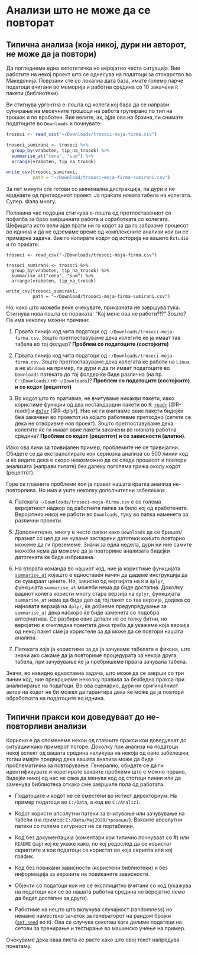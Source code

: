 # Анализи што не може да се повторат {#nogood}

## Типична анализа (која никој, дури ни авторот, не може да ја повтори) {#typical}

Да погледнеме една хипотетичка но веројатно честа ситуација. Вие работите на некој проект што се однесува на податоци за сточарство во Македонија. Поврзани сте со локална дата база, имате големо парче податоци вчитани во меморија и работна средина со 10 закачени `R` пакети (библиотеки). 

Ви стигнува ургентна е-пошта од колега кој бара да се направи сумирање на месечните трошоци на работа групирано по тип на трошок и по вработен. Вие велите, ах, ајде ова на брзина, ги снимате податоците во `Downloads` и почнувате:

```r
trosoci <- read_csv("~/Downloads/trosoci-moja-firma.csv")

trosoci_sumirani <- trosoci %>% 
  group_by(vraboten, tip_na_trosok) %>% 
  summarise_at("cena", "sum") %>% 
  arrange(vraboten, tip_na_trosok)

write_csv(trosoci_sumirani, 
          path = "~/Download/trosoci-moja-firma-sumirani.csv")
```

За пет минути сте готови со минимална дистракција, па дури и не мрднавте од претходниот проект. Ја праќате новата табела на колегата. Супер. Фала многу.

Половина час подоцна стигнува е-пошта од претпоставениот со пофалба за брзо завршената работа и соработката со колегата. Шефицата исто вели ајде прати ни го кодот за да го забрзаме процесот во иднина и да не одземаме време од комплексните анализи кои ви се примарна задача. Вие го копирате кодот од историја на вашето `Rstudio` и го праќате:

```
trosoci <- read_csv("~/Downloads/trosoci-moja-firma.csv")

trosoci_sumirani <- trosoci %>% 
  group_by(vraboten, tip_na_trosok) %>% 
  summarise_at("cena", "sum") %>% 
  arrange(vraboten, tip_na_trosok)

write_csv(trosoci_sumirani, 
          path = "~/Download/trosoci-moja-firma-sumirani.csv")
```

Но, како што можеби веќе очекувате, приказната не завршува тука. Стигнува нова пошта со пораката: "Кај мене ова не работи?!?“ Зошто? Па има неколку можни причини:

1. Првата линија код чита податоци од `~/Downloads/trosoci-moja-firma.csv`. Зошто претпоставуваме дека колегите ќе ја имаат таа табела во тој фолдер? **Проблем со податоците (состојките)**

2. Првата линија код чита податоци од `~/Downloads/trosoci-moja-firma.csv`. Зошто претпоставуваме дека колегата ќе работи на `Linux` а не `Windows` на пример, па дури и да ги имаат податоците во `Downloads` патеката до тој фолдер ќе биде различна (на пр. `C:\Downloads)` не `~/Downloads`)? **Проблем со податоците (состојките) и со кодот (рецептот)**

3. Во кодот што го пративме, не вчитуваме никакви пакети, иако користиме функции од два нестандардни пакети во `R`: [`readr`](https://www.rdocumentation.org/packages/readr/versions/1.3.1) [@R-readr] и [`dplyr`](https://www.rdocumentation.org/packages/dplyr/versions/0.7.8) [@R-dplyr]. Ние не ги вчитавме овие пакети бидејќи беа закачени во проектот на којшто работевме претходно (сетете се дека не отворивме нов проект). Зошто претпоставуваме дека колегите ќе ги имаат овие пакети закачени во нивната работна средина? **Проблем со кодот (рецептот) и со зависности (алатки)**. 

Иако ова личи за тривијален пример, проблемите не се тривијални. Обидете се да екстраполирате кон сериозна анализа со 500 линии код и ќе видите дека е скоро невозможно да се следи процесот и повтори анализата (направи питате) без далеку поголема грижа околу кодот (рецептот).

Горе се главните проблеми кои ја прават нашата кратка анализа не-повторлива. Но има и уште неколку дополнителни забелешки:

4. Патеката `~/Downloads/trosoci-moja-firma.csv` е со голема веројатност надвор од работната папка за било кој од вработените. Веројатнио никој не работи во `Downloads`, туку во папка наменета за различни проекти. 

5. Дополнително, многу е често папки како `Downloads` да се бришат/празнат со цел да не чуваме застарени датотеки коишто повторно можеме да ги преземеме. Значи за една недела, дури ни ние самите можеби нема да можеме да ја повториме анализата бидејќи датотеката ќе биде избришана.

6. На втората команда во нашиот код, ние ја користиме функцијата [`summarise_at`](https://www.rdocumentation.org/packages/dplyr/versions/0.7.8/topics/summarise_all) којашто е едноставен начин да дадеме инструкција да се сумираат цените. Но, зависно од верзијата на `R` и `dplyr`, функцијата `summarise_at` можеби нема да биде достапна. Доколку вашиот колега користи многу стара верзија на `dplyr`, функцијата `summarise_at` нема да биде дел од тој пакет со таа верзија, додека со најновата верзија на `dplyr`, ќе добиеме предупредување за `summarise_at` дека наскоро ќе биде заменета со подобра алтернатива. Се разбира овие детали не се толку битни, но веројатно е очигледна поентата дека треба да укажеме која верзија од некој пакет сме ја користеле за да може да се повтори нашата анализа. 

7. Патеката која ја користиме за да ја зачуваме табелата е фиксна, што значи ако сакаме да ја повториме процедурата за некоја друга табела, при зачувување ќе ја пребришеме првата зачувана табела. 

Значи, во навидно едноставна задача, што може да се заврши со три линии код, ние прекршивме неколку правила за безбедна пракса при анализирање на податоци. Во ова сценарио, дури ни оригиналниот автор на кодот не би можел да гарантира дека ќе може да ја повтори обработката на податоците во иднина.

## Типични пракси кои доведуваат до не-повторливи анализи {#indicators}

Корисно е да споменеме некои од главните пракси кои доведуваат до ситуации како примерот погоре. Доколку при анализа на податоци некој аспект од вашата средина наликува на некоја од овие забелешки, тогаш имајте предвид дека вашата анализа може да биде проблематична за повторување. Генерално, обидете се да ги идентификувате и корегирате ваквите проблеми што е можно порано, бидејќи никој од нас не сака да менува код од стотици линии или да заменува библиотека откако сме завршиле пола од работата.

- Податоците и кодот не се сместени во истиот директориум. На пример податоци во `C:/Data`, а код во `C:/Analizi`.

- Кодот користи апсолутни патеки за вчитување или зачувување на табели (на пример: `C:/Data/Мај2020/трошоци/`). Ваквите апсолутни патеки со голема сигурност не се портабилни.

- Код без документација (коментари кои типично почнуваат со #) или `README` фајл кој ќе укаже како, по кој редослед да се користат скриптите и кои податоци се користат во која скрипта или кој график.

- Код без повикани зависности (користени библиотеки) и без информација за верзиите на повиканите зависности.

- Објекти со податоци кои не се експлицитно вчитани со код (укажува на податоци кои се во нашата работна средина но веројатно _нема_ да бидат достапни за други).

- Работиме на нешто што вклучува случајност (randomness) но немаме наместено зачеток за генераторот на рандом бројки ([`set.seed`](https://www.rdocumentation.org/packages/simEd/versions/1.0.3/topics/set.seed) во `R`). Ова се случува секогаш кога делиме податоци на сетови за тренирање и тестирање во машинско учење на пример.

Очекуваме дека оваа листа ќе расте како што овој текст напредува понатаму. 
